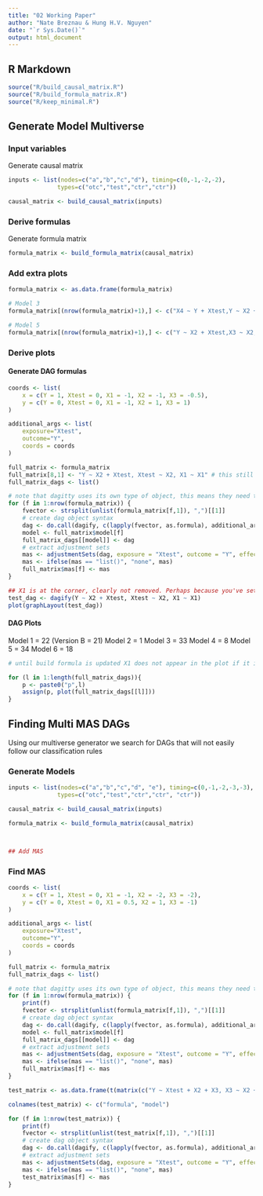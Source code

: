 ```yaml
---
title: "02 Working Paper"
author: "Nate Breznau & Hung H.V. Nguyen"
date: "`r Sys.Date()`"
output: html_document
---
```


## R Markdown

```r

source("R/build_causal_matrix.R")
source("R/build_formula_matrix.R")
source("R/keep_minimal.R")
```

## Generate Model Multiverse

### Input variables

Generate causal matrix

```r
inputs <- list(nodes=c("a","b","c","d"), timing=c(0,-1,-2,-2),
              types=c("otc","test","ctr","ctr"))

causal_matrix <- build_causal_matrix(inputs)
```

### Derive formulas

Generate formula matrix

```r

formula_matrix <- build_formula_matrix(causal_matrix)
```

### Add extra plots

```r
formula_matrix <- as.data.frame(formula_matrix)

# Model 3
formula_matrix[(nrow(formula_matrix)+1),] <- c("X4 ~ Y + Xtest,Y ~ X2 + Xtest,Xtest ~ X2 + X1", as.numeric(nrow(formula_matrix)+1))

# Model 5
formula_matrix[(nrow(formula_matrix)+1),] <- c("Y ~ X2 + Xtest,X3 ~ X2,Xtest ~ X3 + X2 + X1", as.numeric(nrow(formula_matrix)+1))

```


### Derive plots

#### Generate DAG formulas

```r
coords <- list(
    x = c(Y = 1, Xtest = 0, X1 = -1, X2 = -1, X3 = -0.5),
    y = c(Y = 0, Xtest = 0, X1 = -1, X2 = 1, X3 = 1)
)

additional_args <- list(
    exposure="Xtest",
    outcome="Y",
    coords = coords
)

full_matrix <- formula_matrix
full_matrix[8,1] <- "Y ~ X2 + Xtest, Xtest ~ X2, X1 ~ X1" # this still doesn't work, the plotting drops the X1
full_matrix_dags <- list()

# note that dagitty uses its own type of object, this means they need to be stored separately in a list
for (f in 1:nrow(formula_matrix)) {
    fvector <- strsplit(unlist(formula_matrix[f,1]), ",")[[1]]
    # create dag object syntax
    dag <- do.call(dagify, c(lapply(fvector, as.formula), additional_args))
    model <- full_matrix$model[f]
    full_matrix_dags[[model]] <- dag
    # extract adjustment sets
    mas <- adjustmentSets(dag, exposure = "Xtest", outcome = "Y", effect = "direct")
    mas <- ifelse(mas == "list()", "none", mas)
    full_matrix$mas[f] <- mas
}

## X1 is at the corner, clearly not removed. Perhaps because you've set the coordinates and some of the coordinates are outside of the graph?
test_dag <- dagify(Y ~ X2 + Xtest, Xtest ~ X2, X1 ~ X1)
plot(graphLayout(test_dag))
```

#### DAG Plots

Model 1 = 22 (Version B = 21)
Model 2 = 1
Model 3 = 33
Model 4 = 8 
Model 5 = 34
Model 6 = 18

```r

# until build formula is updated X1 does not appear in the plot if it is not connected to anything

for (l in 1:length(full_matrix_dags)){
    p <- paste0("p",l)
    assign(p, plot(full_matrix_dags[[l]]))
}


```
## Finding Multi MAS DAGs

Using our multiverse generator we search for DAGs that will not easily follow our classification rules

### Generate Models

```r
inputs <- list(nodes=c("a","b","c","d", "e"), timing=c(0,-1,-2,-3,-3),
              types=c("otc","test","ctr","ctr", "ctr"))

causal_matrix <- build_causal_matrix(inputs)

formula_matrix <- build_formula_matrix(causal_matrix)



## Add MAS
```


### Find MAS
```r
coords <- list(
    x = c(Y = 1, Xtest = 0, X1 = -1, X2 = -2, X3 = -2),
    y = c(Y = 0, Xtest = 0, X1 = 0.5, X2 = 1, X3 = -1)
)

additional_args <- list(
    exposure="Xtest",
    outcome="Y",
    coords = coords
)

full_matrix <- formula_matrix
full_matrix_dags <- list()

# note that dagitty uses its own type of object, this means they need to be stored separately in a list
for (f in 1:nrow(formula_matrix)) {
    print(f)
    fvector <- strsplit(unlist(formula_matrix[f,1]), ",")[[1]]
    # create dag object syntax
    dag <- do.call(dagify, c(lapply(fvector, as.formula), additional_args))
    model <- full_matrix$model[f]
    full_matrix_dags[[model]] <- dag
    # extract adjustment sets
    mas <- adjustmentSets(dag, exposure = "Xtest", outcome = "Y", effect = "direct")
    mas <- ifelse(mas == "list()", "none", mas)
    full_matrix$mas[f] <- mas
}
```

```r


test_matrix <- as.data.frame(t(matrix(c("Y ~ Xtest + X2 + X3, X3 ~ X2 + X1, Xtest ~ X3 + X1", 1))))

colnames(test_matrix) <- c("formula", "model")

for (f in 1:nrow(test_matrix)) {
    print(f)
    fvector <- strsplit(unlist(test_matrix[f,1]), ",")[[1]]
    # create dag object syntax
    dag <- do.call(dagify, c(lapply(fvector, as.formula), additional_args))
    # extract adjustment sets
    mas <- adjustmentSets(dag, exposure = "Xtest", outcome = "Y", effect = "direct")
    mas <- ifelse(mas == "list()", "none", mas)
    test_matrix$mas[f] <- mas
}

```

